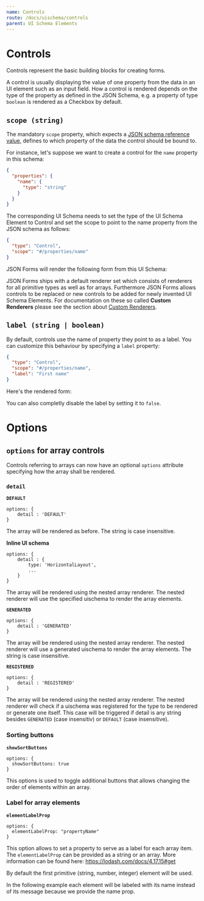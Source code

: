 ```yaml
---
name: Controls
route: /docs/uischema/controls
parent: UI Schema Elements
---
```



# Controls

Controls represent the basic building blocks for creating forms.

A control is usually displaying the value of one property from the data in an UI element such as an input field.
How a control is rendered depends on the type of the property as defined in the JSON Schema,
e.g. a property of type `boolean` is rendered as a Checkbox by default.

## `scope (string)`

The mandatory `scope` property, which expects a [JSON schema reference value](https://spacetelescope.github.io/understanding-json-schema/structuring.html#reuse"),
defines to which property of the data the control should be bound to.

For instance, let's suppose we want to create a control for the `name` property in this schema:

```json
{
  "properties": {
    "name": {
      "type": "string"
    }
  }
}
```

The corresponding UI Schema needs to set the type of the UI Schema Element to Control and set the scope to point to the name property from the JSON schema as follows:

```json
{
  "type": "Control",
  "scope": "#/properties/name"
}
```

JSON Forms will render the following form from this UI Schema:

<Example />

JSON Forms ships with a default renderer set which consists of renderers for all primitive types as well as
for arrays. Furthermore JSON Forms allows controls to be replaced or new controls to be added for newly
invented UI Schema Elements. For documentation on these so called **Custom Renderers** please see the section
about [Custom Renderers](/docs/custom-renderers).

## `label (string | boolean)`

By default, controls use the name of property they point to as a label. You can customize this behaviour by specifying a `label` property:

```json
{
  "type": "Control",
  "scope": "#/properties/name",
  "label": "First name"
}
```

Here's the rendered form:

<ExampleWithCustomLabel />

You can also completly disable the label by setting it to `false`.

# Options

## `options` for array controls

Controls referring to arrays can now have an optional `options` 
attribute specifying how the array shall be rendered. 

### `detail`

**`DEFAULT`**
```
options: {
    detail : 'DEFAULT'
}
```
The array will be rendered as before. The string is case insensitive.

**Inline UI schema**
```
options: {
    detail : {
        type: 'HorizontalLayout',
        ...
    }
}
```
The array will be rendered using the nested array renderer. 
The nested renderer will use the specified uischema to render the array elements.

**`GENERATED`**
```
options: {
    detail : 'GENERATED'
}
```
The array will be rendered using the nested array renderer. The nested renderer will use a generated uischema to render the array elements. The string is case insensitive.

**`REGISTERED`**
```
options: {
    detail : 'REGISTERED'
}
```
The array will be rendered using the nested array renderer. 
The nested renderer will check if a uischema was registered for the type to be rendered or generate one itself. 
This case will be triggered if detail is any string besides `GENERATED` (case insensitiv) or `DEFAULT` (case insensitive).

### Sorting buttons

**`showSortButtons`**
```
options: {
  showSortButtons: true
}
```

This options is used to toggle additional buttons that allows changing the order of elements within an array.

<ExampleWithSortButtons />

### Label for array elements

**`elementLabelProp`**
```
options: {
  elementLabelProp: "propertyName"
}
```

This option allows to set a property to serve as a label for each array item. The `elementLabelProp` can be provided as a string or an array. More information can be found here:
https://lodash.com/docs/4.17.15#get

By default the first primitive (string, number, integer) element will be used.

In the following example each element will be labeled with its name instead of its message because we provide the name prop.

<ExampleWithArrayLabel />
